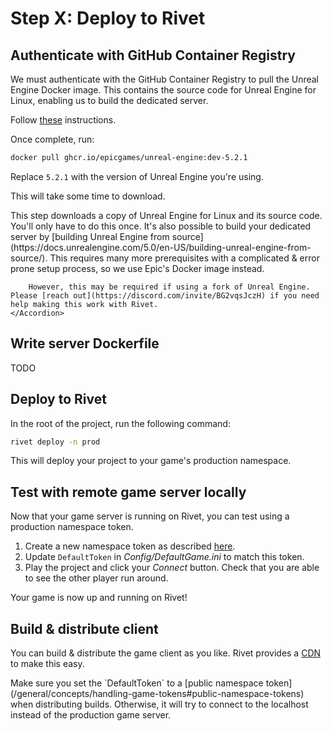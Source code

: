 # Step X: Deploy to Rivet

## Authenticate with GitHub Container Registry

We must authenticate with the GitHub Container Registry to pull the Unreal Engine Docker image. This contains the source code for Unreal Engine for Linux, enabling us to build the dedicated server.

Follow [these](https://docs.github.com/en/packages/working-with-a-github-packages-registry/working-with-the-container-registry#authenticating-with-a-personal-access-token-classic) instructions.

Once complete, run:

```bash
docker pull ghcr.io/epicgames/unreal-engine:dev-5.2.1
```

Replace `5.2.1` with the version of Unreal Engine you're using.

This will take some time to download.

<AccordionGroup>
	<Accordion title='Why does this take so long to download?'>
		This step downloads a copy of Unreal Engine for Linux and its source code. You'll only have to do this once.
	</Accordion>
	<Accordion title='What if I want to build Unreal Engine from source?'>
		It's also possible to build your dedicated server by [building Unreal Engine from source](https://docs.unrealengine.com/5.0/en-US/building-unreal-engine-from-source/). This requires many more prerequisites with a complicated & error prone setup process, so we use Epic's Docker image instead.

		However, this may be required if using a fork of Unreal Engine. Please [reach out](https://discord.com/invite/BG2vqsJczH) if you need help making this work with Rivet.
	</Accordion>
</AccordionGroup>

## Write server Dockerfile

TODO

## Deploy to Rivet

In the root of the project, run the following command:

```bash
rivet deploy -n prod
```

This will deploy your project to your game's production namespace.

## Test with remote game server locally

Now that your game server is running on Rivet, you can test using a production namespace token.

1. Create a new namespace token as described [here](/general/concepts/handling-game-tokens#public-namespace-tokens).
2. Update `DefaultToken` in _Config/DefaultGame.ini_ to match this token.
3. Play the project and click your _Connect_ button. Check that you are able to see the other player run around.

Your game is now up and running on Rivet!

## Build & distribute client

You can build & distribute the game client as you like. Rivet provides a [CDN](/cdn/introduction) to make this easy.

<Warning>
	Make sure you set the `DefaultToken` to a [public namespace token](/general/concepts/handling-game-tokens#public-namespace-tokens) when distributing builds. Otherwise, it will try to connect to the localhost instead of the production game server.
</Warning>